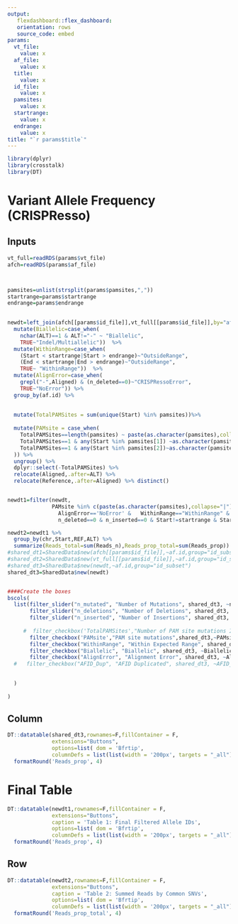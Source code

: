 ```yaml
---
output:   
   flexdashboard::flex_dashboard:
   orientation: rows
   source_code: embed
params:
  vt_file:
    value: x
  af_file:
    value: x
  title:
    value: x 
  id_file:
    value: x 
  pamsites:
    value: x
  startrange:
    value: x
  endrange:
    value: x
title: "`r params$title`"
---
```


```r
library(dplyr)
library(crosstalk)
library(DT)

```



Variant Allele Frequency (CRISPResso)
=======================================================================

Inputs {.sidebar}
-----------------------------------------------------------------------

```r
vt_full=readRDS(params$vt_file) 
afch=readRDS(params$af_file)



pamsites=unlist(strsplit(params$pamsites,","))
startrange=params$startrange
endrange=params$endrange
      

newdt=left_join(afch[[params$id_file]],vt_full[[params$id_file]],by="af.id") %>%
  mutate(Biallelic=case_when(
    nchar(ALT)==1 & ALT!="-" ~ "Biallelic",
    TRUE~"Indel/Multiallelic"))  %>%
  mutate(WithinRange=case_when(
    (Start < startrange|Start > endrange)~"OutsideRange",
    (End < startrange|End > endrange)~"OutsideRange",
    TRUE~ "WithinRange"))  %>%
  mutate(AlignError=case_when(
    grepl("-",Aligned) & (n_deleted==0)~"CRISPRessoError",
    TRUE~"NoError")) %>%
  group_by(af.id) %>%
  
  
  mutate(TotalPAMSites = sum(unique(Start) %in% pamsites))%>%
  
  mutate(PAMsite = case_when(
    TotalPAMSites==length(pamsites) ~ paste(as.character(pamsites),collapse="|"),
    TotalPAMSites==1 & any(Start %in% pamsites[1]) ~as.character(pamsites[1]),
    TotalPAMSites==1 & any(Start %in% pamsites[2])~as.character(pamsites[2])
  )) %>%
  ungroup() %>%
  dplyr::select(-TotalPAMSites) %>%
  relocate(Aligned,.after=ALT) %>%
  relocate(Reference,.after=Aligned) %>% distinct()


newdt1=filter(newdt,
              PAMsite %in% c(paste(as.character(pamsites),collapse="|"),pamsites) &
                AlignError=='NoError' &   WithinRange=="WithinRange" &  Biallelic=="Biallelic" &
                n_deleted==0 & n_inserted==0 & Start!=startrange & Start!=endrange)

newdt2=newdt1 %>% 
  group_by(chr,Start,REF,ALT) %>%
  summarize(Reads_total=sum(Reads_n),Reads_prop_total=sum(Reads_prop))
#shared_dt1=SharedData$new(afch[[params$id_file]],~af.id,group="id_subset")
#shared_dt2=SharedData$new(vt_full[[params$id_file]],~af.id,group="id_subset")
#shared_dt3=SharedData$new(newdt,~af.id,group="id_subset")
shared_dt3=SharedData$new(newdt)


####Create the boxes
bscols(
  list(filter_slider("n_mutated", "Number of Mutations", shared_dt3, ~n_mutated),
       filter_slider("n_deletions", "Number of Deletions", shared_dt3, ~n_deleted),
       filter_slider("n_inserted", "Number of Insertions", shared_dt3, ~n_inserted),
       
     #  filter_checkbox('TotalPAMSites',"Number of PAM site mutations Identified",shared_dt2,~TotalPAMSites),
       filter_checkbox('PAMsite',"PAM site mutations",shared_dt3,~PAMsite),
       filter_checkbox("WithinRange", "Within Expected Range", shared_dt3, ~WithinRange),
       filter_checkbox("Biallelic", "Biallelic", shared_dt3, ~Biallelic),
       filter_checkbox("AlignError", "Alignment Error", shared_dt3, ~AlignError)#,
  #   filter_checkbox("AFID_Dup", "AFID Duplicated", shared_dt3, ~AFID_Dup)

       
  )
  
)

```

Column
-----------------------------------------------------------------------

```r

DT::datatable(shared_dt3,rownames=F,fillContainer = F,
              extensions="Buttons",
              options=list( dom = 'Bfrtip',
              columnDefs = list(list(width = '200px', targets = "_all")))) %>%
  formatRound('Reads_prop', 4) 

```



Final Table
=======================================================================

```r
DT::datatable(newdt1,rownames=F,fillContainer = F,
              extensions="Buttons",
              caption = 'Table 1: Final Filtered Allele IDs',
              options=list( dom = 'Bfrtip',
              columnDefs = list(list(width = '200px', targets = "_all")))) %>%
  formatRound('Reads_prop', 4) 
```

Row
-----------------------------------------------------------------------

```r
DT::datatable(newdt2,rownames=F,fillContainer = F,
              extensions="Buttons",
              caption = 'Table 2: Summed Reads by Common SNVs',
              options=list( dom = 'Bfrtip',
              columnDefs = list(list(width = '200px', targets = "_all")))) %>%
  formatRound('Reads_prop_total', 4) 
```
